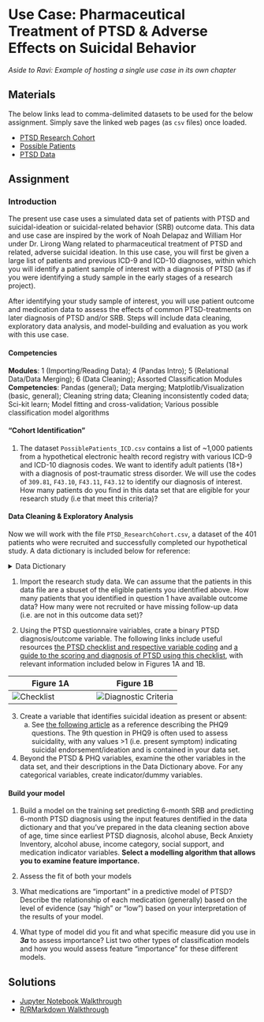 

# Use Case: Pharmaceutical Treatment of PTSD & Adverse Effects on Suicidal Behavior {#ptsd}

*Aside to Ravi: Example of hosting a single use case in its own chapter*

## Materials

The below links lead to comma-delimited datasets to be used for the below assignment. Simply save the linked web pages (as `csv` files) once loaded. 

- [PTSD Research Cohort](https://raw.githubusercontent.com/domdisanto/Python_OER/master/Use%20Cases/PTSD%20%26%20SRB%20Use%20Case/PTSD_ResearchCohort.csv)  
- [Possible Patients](https://raw.githubusercontent.com/domdisanto/Python_OER/master/Use%20Cases/PTSD%20%26%20SRB%20Use%20Case/PossiblePatients_ICD.csv)  
- [PTSD Data](https://raw.githubusercontent.com/domdisanto/Python_OER/master/Use%20Cases/PTSD%20%26%20SRB%20Use%20Case/ptsd_data.csv)

## Assignment 


### Introduction

The present use case uses a simulated data set of patients with PTSD and suicidal-ideation or suicidal-related behavior (SRB) outcome data. This data and use case are inspired by the work of Noah Delapaz and William Hor under Dr. Lirong Wang related to pharmaceutical treatment of PTSD and related, adverse suicidal ideation. In this use case, you will first be given a large list of patients and previous ICD-9 and ICD-10 diagnoses, within which you will identify a patient sample of interest with a diagnosis of PTSD (as if you were identifying a study sample in the early stages of a research project).   
  
After identifying your study sample of interest, you will use patient outcome and medication data to assess the effects of common PTSD-treatments on later diagnosis of PTSD and/or SRB. Steps will include data cleaning, exploratory data analysis, and model-building and evaluation as you work with this use case.


#### Competencies  
**Modules**: 1 (Importing/Reading Data); 4 (Pandas Intro); 5 (Relational Data/Data Merging); 6 (Data Cleaning); Assorted Classification Modules   
**Competencies**: Pandas (general); Data merging; Matplotlib/Visualization (basic, general); Cleaning string data; Cleaning inconsistently coded data; Sci-kit learn; Model fitting and cross-validation; Various possible classification model algorithms

#### "Cohort Identification"

1) The dataset `PossiblePatients_ICD.csv` contains a list of ~1,000 patients from a hypothetical electronic health record registry with various ICD-9 and ICD-10 diagnosis codes. We want to identify adult patients (18+) with a diagnosis of post-traumatic stress disorder. We will use the codes of `309.81`, `F43.10`, `F43.11`, `F43.12` to identify our diagnosis of interest. How many patients do you find in this data set that are eligible for your research study (i.e that meet this criteria)?


#### Data Cleaning & Exploratory Analysis

Now we will work with the file `PTSD_ResearchCohort.csv`, a dataset of the 401 patients who were recruited and successfully completed our hypothetical study. A data dictionary is included below for reference:

<details>
  <summary> Data Dictionary </summary>  
  
|*Variable*|*Description*|
|---|---|
|`PTSD_Q1`-`PTSD_Q20`|PTSD Questionnaire variables (see images below) describing presence of symptoms 6-months after study enrollment|
|`PHQ_Q9`|Patient Health Questionnaire (or PHQ-9) question 9, which assessed presence of suicidality or ideation of suicide, also at 6-months after study enrollment|
|`Age`|"Continuous" (integer) age variable|
|`TimeFirstDiagnosis_Months`| Integer value. The number of months since the patient's first diagnosis of PTSD|
|`AlcAbuse`|Binary variable, where 1 represents present alcohol abuse and 0 no alcohol abuse over the previous 6 months|
|`BeckAnxiety_BL`|Continuous measure ranging from 0-63, where higher values indicate greater presence and severity of anxiety symptoms|
|`IncomeCat`|Nominal categorical varible describing income category relative to the federal poverty line (described in the variable's categories)|
|`SocialSupport`|Self-reported ["social support"](https://www.tnaap.org/documents/mspss-multidimensional-scale-of-perceived-social.pdf), with values ranging from 0 to 84, where higher values indicate higher self-reported social support |
|`PTSD_Rx`|Name of medication prescribed|
</details>

1) Import the research study data. We can assume that the patients in this data file are a sbuset of the eligible patients you identified above. How many patients that you identified in question 1 have available outcome data? How many were not recruited or have missing follow-up data (i.e. are not in this outcome data set)?


2) Using the PTSD questionnaire vairiables, crate a binary PTSD diagnosis/outcome variable. The following links include useful resources [the PTSD checklist and respective variable coding](https://www.ptsd.va.gov/professional/assessment/documents/PCL5_Standard_form.PDF) and [a guide to the scoring and diagnosis of PTSD using this checklist](https://www.ptsd.va.gov/professional/assessment/adult-sr/ptsd-checklist.asp#obtain), with relevant information included below in Figures 1A and 1B.     
  
|Figure 1A|Figure 1B|
|---------|---------|
| ![Checklist](https://github.com/domdisanto/Python_OER/blob/master/Use%20Cases/PTSD%20%26%20SRB%20Use%20Case/Instructor%20Materials/Fig/PTSD_Checklist_vars.JPG)| ![Diagnostic Criteria](https://github.com/domdisanto/Python_OER/blob/master/Use%20Cases/PTSD%20%26%20SRB%20Use%20Case/Instructor%20Materials/Fig/PTSD_Diagnosis_Criteria.png) |  



3) Create a variable that identifies suicidal ideation as present or absent:      
     a) See [the following article](https://www.ncbi.nlm.nih.gov/pmc/articles/PMC1495268/#app1) as a reference describing the PHQ9 questions. The 9th question in PHQ9 is often used to assess suicidality, with any values >1 (i.e. present symptom) indicating suicidal endorsement/ideation and is contained in your data set. 

4) Beyond the PTSD & PHQ variables, examine the other variables in the data set, and their descriptions in the Data Dictionary above. For any categorical variables, create indicator/dummy variables. 

#### Build your model
1) Build a model on the training set predicting 6-month SRB and predicting 6-month PTSD diagnosis using the input features dentified in the data dictionary and that you've prepared in the data cleaning section above of age, time since earliest PTSD diagnosis, alcohol abuse, Beck Anxiety Inventory, alcohol abuse, income category, social support, and medication indicator variables. **Select a modelling algorithm that allows you to examine feature importance. **
2) Assess the fit of both your models  
3) What medications are "important" in a predictive model of PTSD? Describe the relationship of each medication (generally) based on the level of evidence (say "high" or "low") based on your interpretation of the results of your model. 

4) What type of model did you fit and what specific measure did you use in ***3a*** to assess importance? List two other types of classification models and how you would assess feature "importance" for these different models. 



## Solutions

- [Jupyter Notebook Walkthrough](https://github.com/domdisanto/Python_OER/blob/master/Use%20Cases/PTSD%20%26%20SRB%20Use%20Case/PTSD_Walkthrough.ipynb)  
- [R/RMarkdown Walkthrough](https://github.com/domdisanto/Python_OER/blob/master/Use%20Cases/PTSD%20%26%20SRB%20Use%20Case/R/PTSD_RAnalog.Rmd)
